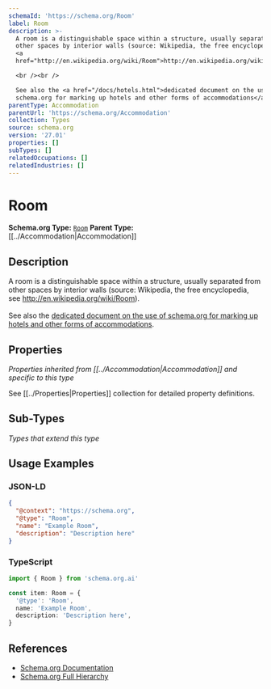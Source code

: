 ```yaml
---
schemaId: 'https://schema.org/Room'
label: Room
description: >-
  A room is a distinguishable space within a structure, usually separated from
  other spaces by interior walls (source: Wikipedia, the free encyclopedia, see
  <a
  href="http://en.wikipedia.org/wiki/Room">http://en.wikipedia.org/wiki/Room</a>).

  <br /><br />

  See also the <a href="/docs/hotels.html">dedicated document on the use of
  schema.org for marking up hotels and other forms of accommodations</a>.
parentType: Accommodation
parentUrl: 'https://schema.org/Accommodation'
collection: Types
source: schema.org
version: '27.01'
properties: []
subTypes: []
relatedOccupations: []
relatedIndustries: []
---
```

# Room

**Schema.org Type:** [`Room`](https://schema.org/Room)
**Parent Type:** [[../Accommodation|Accommodation]]

## Description

A room is a distinguishable space within a structure, usually separated from other spaces by interior walls (source: Wikipedia, the free encyclopedia, see <a href="http://en.wikipedia.org/wiki/Room">http://en.wikipedia.org/wiki/Room</a>).
<br /><br />
See also the <a href="/docs/hotels.html">dedicated document on the use of schema.org for marking up hotels and other forms of accommodations</a>.

## Properties

*Properties inherited from [[../Accommodation|Accommodation]] and specific to this type*

See [[../Properties|Properties]] collection for detailed property definitions.

## Sub-Types

*Types that extend this type*

## Usage Examples

### JSON-LD

```json
{
  "@context": "https://schema.org",
  "@type": "Room",
  "name": "Example Room",
  "description": "Description here"
}
```

### TypeScript

```typescript
import { Room } from 'schema.org.ai'

const item: Room = {
  '@type': 'Room',
  name: 'Example Room',
  description: 'Description here',
}
```

## References

- [Schema.org Documentation](https://schema.org/Room)
- [Schema.org Full Hierarchy](https://schema.org/docs/full.html)
